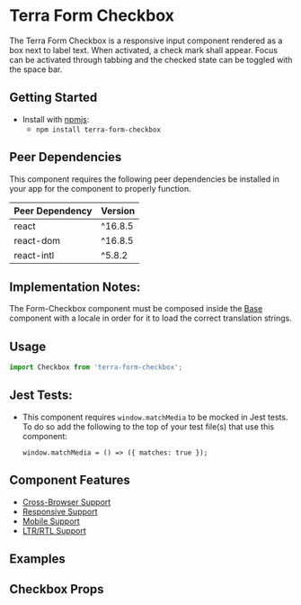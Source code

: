 


<Badge />

# Terra Form Checkbox

The Terra Form Checkbox is a responsive input component rendered as a box next to label text. When activated, a check mark shall appear. Focus can be activated through tabbing and the checked state can be toggled with the space bar.

## Getting Started

- Install with [npmjs](https://www.npmjs.com):
  - `npm install terra-form-checkbox`

<!-- AUTO-GENERATED-CONTENT:START Peer Dependencies -->
## Peer Dependencies

This component requires the following peer dependencies be installed in your app for the component to properly function.

| Peer Dependency | Version |
|-|-|
| react | ^16.8.5 |
| react-dom | ^16.8.5 |
| react-intl | ^5.8.2 |

<!-- AUTO-GENERATED-CONTENT:END -->

## Implementation Notes:
The Form-Checkbox component must be composed inside the [Base][1] component with a locale in order for it to load the correct translation strings.

[1]: https://engineering.cerner.com/terra-core/components/terra-base/base/base

## Usage

```jsx
import Checkbox from 'terra-form-checkbox';
```

## Jest Tests:
* This component requires `window.matchMedia` to be mocked in Jest tests. To do so add the following to the top of your test file(s) that use this component:
    ```
    window.matchMedia = () => ({ matches: true });
    ```

## Component Features
 * [Cross-Browser Support](https://engineering.cerner.com/terra-ui/about/terra-ui/component-standards#cross-browser-support)
 * [Responsive Support](https://engineering.cerner.com/terra-ui/about/terra-ui/component-standards#responsive-support)
 * [Mobile Support](https://engineering.cerner.com/terra-ui/about/terra-ui/component-standards#mobile-support)
 * [LTR/RTL Support](https://engineering.cerner.com/terra-ui/about/terra-ui/component-standards#ltr--rtl)

## Examples
<DefaultCheckbox title="Default Checkbox" />
<DisabledCheckbox title="Disabled Checkbox" />
<HiddenLabelCheckbox title="Hidden Label Checkbox" />
<LongTextCheckbox title="Long Text Checkbox" />
<InlineCheckboxes title="Multiple Inline Checkboxes" />
<MultipleCheckboxes title="Multiple Checkboxes - first defaults to checked" />
<MobileCheckbox title="[Theme Specific] Resize checkboxes on non-desktop touch device" />

## Checkbox Props
<CheckboxPropsTable />